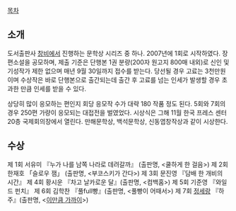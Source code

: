 [[목차]]

== 소개 ==
도서출판사 [[창비]]에서 진행하는 문학상 시리즈 중 하나. 2007년에 1회로 시작하였다. 장편소설을 공모하며, 제출 기준은 단행본 1권 분량(200자 원고지 800매 내외)로 신인 및 기성작가 제한 없으며 매년 9월 30일까지 접수를 받는다. 당선될 경우 고료는 3천만원이며 수상작은 바로 단행본으로 출간되는데 출간 후 고료를 넘는 인세가 발생할 경우 초과한 만큼 인세를 받을 수 있다.

상당히 많이 응모하는 편인지 회당 응모작 수가 대략 180 작품 정도 된다. 5회와 7회의 경우 250편 가량이 응모되는 대접전을 벌였었다. 시상식은 그해 11월 한국 프레스 센터 20층 국제회의장에서 열린다. 만해문학상, 백석문학상, 신동엽창작상과 같이 시상한다. 

== 수상 ==
제 1회 서유미 『누가 나를 남쪽 나라로 데려갈까』 (출판명, <쿨하게 한 걸음>)
제 2회 한재호 「슬로우 잼」 (출판명, <부코스키가 간다>)
제 3회 문진영 『담배 한 개비의 시간』 
제 4회 황시운 『차고 날카로운 달』(출판명, <컴백홈>)
제 5회 기준영 『와일드 펀치』
제 6회 김학찬 『풀full빵』(출판명, <풀빵이 어때서>)
제 7회 [[정세랑]] 『하주』(출판명, <[[이만큼 가까이]]>)
